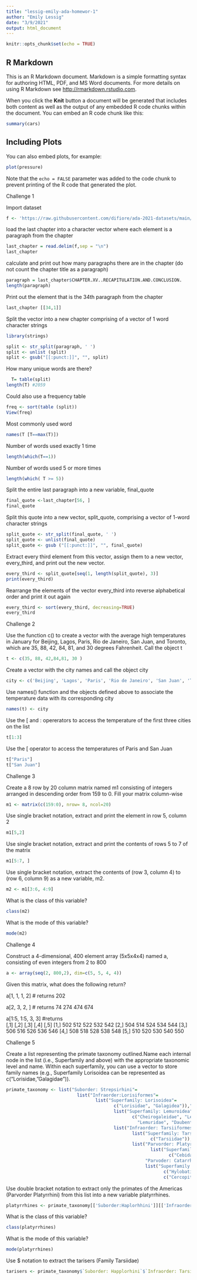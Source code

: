```yaml
---
title: "lessig-emily-ada-homewor-1"
author: "Emily Lessig"
date: "3/9/2021"
output: html_document
---
```


```r
knitr::opts_chunk$set(echo = TRUE)
```

## R Markdown

This is an R Markdown document. Markdown is a simple formatting syntax for authoring HTML, PDF, and MS Word documents. For more details on using R Markdown see <http://rmarkdown.rstudio.com>.

When you click the **Knit** button a document will be generated that includes both content as well as the output of any embedded R code chunks within the document. You can embed an R code chunk like this:

```r
summary(cars)
```

## Including Plots

You can also embed plots, for example:

```r
plot(pressure)
```

Note that the `echo = FALSE` parameter was added to the code chunk to prevent printing of the R code that generated the plot.


Challenge 1

Import dataset
```r

f <- 'https://raw.githubusercontent.com/difiore/ada-2021-datasets/main/darwin.txt'
```

load the last chapter into a character vector where each element is a paragraph from the chapter
```r
last_chapter = read.delim(f,sep = "\n")
last_chapter
```

calculate and print out how many paragraphs there are in the chapter (do not count the chapter title as a paragraph)

```r
paragraph = last_chapter$CHAPTER.XV..RECAPITULATION.AND.CONCLUSION.
length(paragraph)
```

Print out the element that is the 34th paragraph from the chapter
```r
last_chapter [[34,1]]
```

Split the vector into a new chapter comprising of a vector of 1 word character strings

```r
library(strings)

split <- str_split(paragraph, ' ')
split <- unlist (split)
split <- gsub("[[:punct:]]", "", split)

```

How many unique words are there?
  
```r
  T= table(split)
length(T) #2059 

```

Could also use a frequency table

```r
freq <- sort(table (split))
View(freq)

```

Most commonly used word

```r
names(T [T==max(T)])
```

Number of words used exactly 1 time

```r
length(which(T==1))

```

Number of words used 5 or more times

```r

length(which( T >= 5))
```

Split the entire last paragraph into a new variable, final_quote

```r
final_quote <-last_chapter[56, ]
final_quote
```

Split this quote into a new vector, split_quote, comprising a vector of 1-word character strings

```r
split_quote <- str_split(final_quote, ' ')
split_quote <- unlist(final_quote)
split_quote <- gsub ("[[:punct:]]", "", final_quote)
```

Extract every third element from this vector, assign them to a new vector, every_third, and print out the new vector. 
```r
every_third <- split_quote[seq(1, length(split_quote), 3)]
print(every_third)
```
Rearrange the elements of the vector every_third into reverse alphabetical order and print it out again
```r
every_third <- sort(every_third, decreasing=TRUE)
every_third
```
Challenge 2

Use the function c() to create a vector with the average high temperatures in January for Beijing, Lagos, Paris, Rio de Janeiro, San Juan, and Toronto, which are 35, 88, 42, 84, 81, and 30 degrees Fahrenheit. Call the object t

```r
t <- c(35, 88, 42,84,81, 30 )
```

Create a vector with the city names and call the object city

```r
city <- c('Beijing', 'Lagos', 'Paris', 'Rio de Janeiro', 'San Juan', 'Toronto')
```

Use names() function and the objects defined above to associate the temperature data with its corresponding city 

```r
names(t) <- city
```

Use the [ and : opererators to access the temperature of the first three cities on the list

```r
t[1:3]
```

Use the [ operator to access the temperatures of Paris and San Juan
```r
t["Paris"]
t["San Juan"]
```

Challenge 3

Create a 8 row by 20 column matrix named m1 consisting of integers arranged in descending order from 159 to 0. Fill your matrix column-wise

```r
m1 <- matrix(c(159:0), nrow= 8, ncol=20)
```

Use single bracket notation, extract and print the element in row 5, column 2 

```r
m1[5,2]
```

Use single bracket notation, extract and print the contents of rows 5 to 7 of the matrix

```r
m1[5:7, ]
```

Use single bracket notation, extract the contents of (row 3, column 4) to (row 6, column 9) as a new variable, m2. 

```r
m2 <- m1[3:6, 4:9]
```

What is the class of this variable?
```r
class(m2)
```

What is the mode of this variable?
```r
mode(m2)
```

Challenge 4

Construct a 4-dimensional, 400 element array (5x5x4x4) named a, consisting of even integers from 2 to 800

```r
a <- array(seq(2, 800,2), dim=c(5, 5, 4, 4))
```

Given this matrix, what does the following return?

a[1, 1, 1, 2] # returns 202

a[2, 3, 2, ] # returns 74 274 474 674

a[1:5, 1:5, 3, 3] #returns    
      [,1] [,2] [,3] [,4] [,5]
[1,]  502  512  522  532  542
[2,]  504  514  524  534  544
[3,]  506  516  526  536  546
[4,]  508  518  528  538  548
[5,]  510  520  530  540  550

Challenge 5

Create a list representing the primate taxonomy outlined.Name each internal node in the list (i.e., Superfamily and above) with the appropriate taxonomic level and name. Within each superfamily, you can use a vector to store family names (e.g., Superfamily Lorisoidea can be represented as c("Lorisidae, "Galagidae")).


```r


primate_taxonomy <- list("Suborder: Strepsirhini"=
                           list("Infraorder:Lorisiformes"=
                                  list("Superfamily: Lorisoidea"=
                                         c("Lorisidae", "Galagidea")),"Infraorder:Lemuriformes"=
                                         list("Superfamily: Lemuroidea"=
                                                c("Cheirogaleidae", "Lepilemuridae", "Indriidae",
                                                  "Lemuridae", "Daubentoniidae"))), "Suborder: Happlorhini"=
                                         list("Infraorder: Tarsiiformes"=
                                                list("Superfamily: Tarsioidea"=
                                                       c("Tarsiidae")), "Infraorder: Simiiformes"=
                                                list("Parvorder: Platyrrhini"=
                                                       list("Superfamily: Ceboidea"=
                                                              c("Cebidae", "Atelidae", "Pitheciidae")),
                                                     "Parvoder: Catarrhini"= 
                                                     list("Superfamily: Hominoidea"=
                                                            c("Hylobatidea", "Hominidae"), "Superfamily: Cercopithecoidea"=
                                                            c("Cercopithecidae")))))
```


Use double bracket notation to extract only the primates of the Americas (Parvorder Platyrrhini) from this list into a new variable platyrrhines.
```r
platyrrhines <- primate_taxonomy[['Suborder:Haplorhhini']][['Infraorder:Simiiformes']][['Parvorder:Platyrrhini']]
```

What is the class of this variable? 

```r
class(platyrrhines)
```

What is the mode of this variable?

```r
mode(platyrrhines)
```

Use $ notation to extract the tarisers (Family Tarsiidae)

```r

tarisers <- primate_taxonomy$`Suborder: Happlorhini`$`Infraorder: Tarsiiformes`$`Superfamily: Tarsioidea`

```

